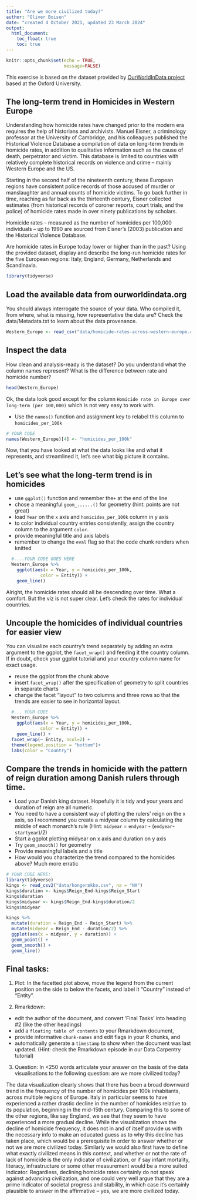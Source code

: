 ---
title: "Are we more civilized today?"
author: "Oliver Boisen"
date: "created 4 October 2021, updated 23 March 2024"
output:
  html_document:
    toc_float: true
    toc: true
---

```{r setup, include=FALSE}
knitr::opts_chunk$set(echo = TRUE,
                      message=FALSE)
```
This exercise is based on the dataset provided by [OurWorldInData project](https://ourworldindata.org/homicides) based at the Oxford University.

## The long-term trend in Homicides in Western Europe

Understanding how homicide rates have changed prior to the modern era requires the help of historians and archivists. Manuel Eisner, a criminology professor at the University of Cambridge, and his colleagues published the Historical Violence Database \href{https://cjrc.osu.edu/research/interdisciplinary/hvd}: a compilation of data on long-term trends in homicide rates, in addition to qualitative information such as the cause of death, perpetrator and victim. This database is limited to countries with relatively complete historical records on violence and crime – mainly Western Europe and the US.

Starting in the second half of the nineteenth century, these European regions have consistent police records of those accused of murder or manslaughter and annual counts of homicide victims. To go back further in time, reaching as far back as the thirteenth century, Eisner collected estimates (from historical records of coroner reports, court trials, and the police) of homicide rates made in over ninety publications by scholars.

Homicide rates – measured as the number of homicides per 100,000 individuals – up to 1990 are sourced from Eisner’s (2003) publication and the Historical Violence Database. 

Are homicide rates in Europe today lower or higher than in the past? Using the provided dataset, display and describe the long-run homicide rates for the five European regions: Italy, England, Germany, Netherlands and Scandinavia.

```{r library}
library(tidyverse)
```

## Load the available data from ourworldindata.org

You should always interrogate the source of your data. Who compiled it, from where, what is missing, how representative the data are? Check the data/Metadata.txt to learn about the data provenance.

```{r load-data}
Western_Europe <- read_csv("data/homicide-rates-across-western-europe.csv")
```

## Inspect the data

How clean and analysis-ready is the dataset? Do you understand what the column names represent? What is the difference between rate and homicide number?

```{r inspect}
head(Western_Europe)
```

Ok, the data look good except for the column `Homicide rate in Europe over long-term (per 100,000)` which is not very easy to work with.

- Use the `names()` function and assignment key to relabel this column to `homicides_per_100k` 

```{r relabel column}
# YOUR CODE
names(Western_Europe)[4] <- "homicides_per_100k"
``` 

Now, that you have looked at what the data looks like and what it represents, and streamlined it, let's see what big picture it contains.

## Let's see what the long-term trend is in homicides

- use `ggplot()` function and remember the`+` at the end of the line
- chose a meaningful `geom_......()`  for geometry (hint: points are not great)
- load `Year` on the `x` axis and `homicides_per_100k` column in y axis
- to color individual country entries consistently, assign the country column to the argument `color`.
- provide meaningful title and axis labels
- remember to change the `eval` flag so that the code chunk renders when knitted 

```{r plot-homicides, eval=TRUE}
  #....YOUR CODE GOES HERE
  Western_Europe %>%
    ggplot(aes(x = Year, y = homicides_per_100k,
             color = Entity)) +
    geom_line()
```
Alright, the homicide rates should all be descending over time. What a comfort. But the viz is not super clear. Let's check the rates for individual countries.

## Uncouple the homicides of individual countries for easier view

You can visualize each country's trend separately by adding an extra argument to the ggplot, the `facet_wrap()` and feeding it the country column. If in doubt, check your ggplot tutorial and your country column name for exact usage.

- reuse the ggplot from the chunk above
- insert `facet_wrap()` after the specification of geometry to split countries in separate charts
- change the facet "layout" to two columns and three rows so that the trends are easier to see in horizontal layout. 


```{r eval=TRUE}
  #... YOUR CODE
  Western_Europe %>%
    ggplot(aes(x = Year, y = homicides_per_100k,
             color = Entity)) +
    geom_line() +
  facet_wrap(~ Entity, ncol=2) +
  theme(legend.position = "bottom")+
  labs(color = "Country") 

```

## Compare the trends in homicide with the pattern of reign duration among Danish rulers through time.

- Load your Danish king dataset. Hopefully it is tidy and your years and duration of reign are all numeric.
- You need to have a consistent way of plotting the rulers' reign on the x axis, so I recommend you create a midyear column by calculating the middle of each monarch's rule (Hint: `midyear` = `endyear` - (`endyear`-`startyear`)/2)
- Start a ggplot plotting midyear on x axis and duration on y axis
- Try `geom_smooth()` for geometry 
- Provide meaningful labels and a title
- How would you characterize the trend compared to the homicides above?
Much more erratic

```{r eval=TRUE}
# YOUR CODE HERE:
library(tidyverse)
kings <- read_csv2("data/kongerække.csv", na = "NA")
kings$duration <- kings$Reign_End-kings$Reign_Start
kings$duration
kings$midyear <- kings$Reign_End-kings$duration/2
kings$midyear

kings %>%
  mutate(duration = Reign_End - Reign_Start) %>% 
  mutate(midyear = Reign_End - duration/2) %>% 
  ggplot(aes(x = midyear, y = duration)) +
  geom_point() +
  geom_smooth() +
  geom_line()
```
## **Final tasks:**

1) Plot: In the facetted plot above, move the legend from the current position on the side to below the facets, and label it "Country" instead of "Entity".


2) Rmarkdown: 

  - edit the author of the document, and convert 'Final Tasks' into heading #2 (like the other headings) 
  - add a `floating table of contents` to your Rmarkdown document, 
  - provide informative `chunk-names` and edit flags in your R chunks, and
  - automatically generate a `timestamp` to show when the document was last updated. (Hint: check the Rmarkdown episode in our Data Carpentry tutorial)

3) Question: In <250 words articulate your answer on the basis of the data visualisations to the following question: are we more civilized today?

The data visualization clearly shows that there has been a broad downward trend in the frequency of the number of homicides per 100k inhabitants, across multiple regions of Europe. Italy in particular seems to have experienced a rather drastic decline in the number of homicides relative to its population, beginning in the mid-15th century. Comparing this to some of the other regions, like say England, we see that they seem to have experienced a more gradual decline. While the visualization shows the decline of homicide frequency, it does not in and of itself provide us with the necessary info to make an educated guess as to why this decline has taken place, which would be a prerequisite In order to answer whether or not we are more civilized today. Similarly we would also first have to define what exactly civilized means in this context, and whether or not the rate of lack of homicide is the only indicator of civilization, or if say infant mortality, literacy, infrastructure or some other measurement would be a more suited indicator. Regardless, declining homicide rates certainly do not speak against advancing civilization, and one could very well argue that they are a prime indicator of societal progress and stability, in which case it’s certainly plausible to answer in the affirmative – yes, we are more civilized today.